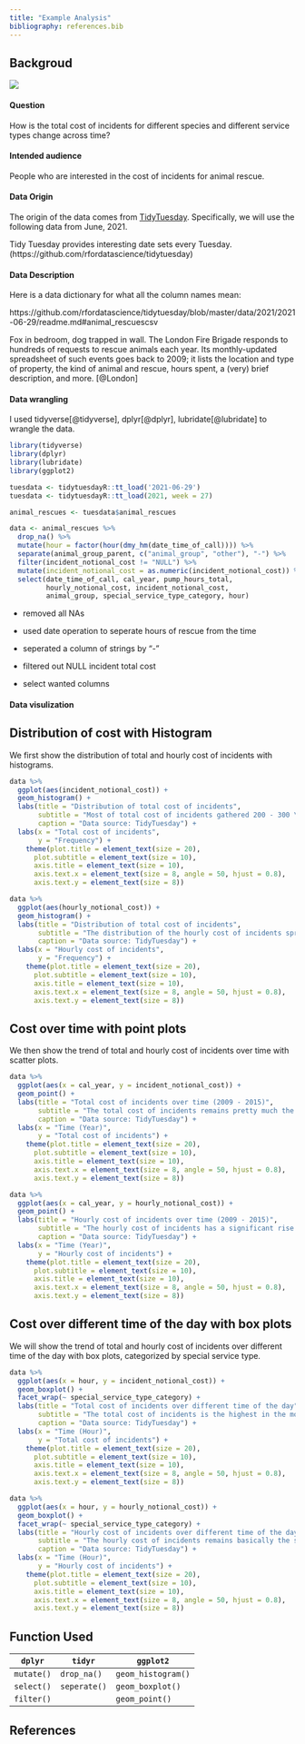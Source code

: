 ```yaml
---
title: "Example Analysis"
bibliography: references.bib
---
```


## Backgroud

![](intro.jpg)

#### Question

How is the total cost of incidents for different species and different service types change across time?

#### Intended audience

People who are interested in the cost of incidents for animal rescue.

#### Data Origin

The origin of the data comes from [TidyTuesday](https://github.com/rfordatascience/tidytuesday/blob/master/data/2021). Specifically, we will use the following data from June, 2021.

::: column-margin

Tidy Tuesday provides interesting date sets every Tuesday. (https://github.com/rfordatascience/tidytuesday)

:::

#### Data Description

Here is a data dictionary for what all the column names mean:

https://github.com/rfordatascience/tidytuesday/blob/master/data/2021/2021-06-29/readme.md#animal_rescuescsv

::: column-margin

Fox in bedroom, dog trapped in wall. The London Fire Brigade responds to hundreds of requests to rescue animals each year. Its monthly-updated spreadsheet of such events goes back to 2009; it lists the location and type of property, the kind of animal and rescue, hours spent, a (very) brief description, and more. [@London]

:::

#### Data wrangling

I used tidyverse[@tidyverse], dplyr[@dplyr], lubridate[@lubridate] to wrangle the data.

```r
library(tidyverse)
library(dplyr)
library(lubridate) 
library(ggplot2)
```

```r
tuesdata <- tidytuesdayR::tt_load('2021-06-29')
tuesdata <- tidytuesdayR::tt_load(2021, week = 27)

animal_rescues <- tuesdata$animal_rescues

data <- animal_rescues %>%
  drop_na() %>%
  mutate(hour = factor(hour(dmy_hm(date_time_of_call)))) %>%
  separate(animal_group_parent, c("animal_group", "other"), "-") %>%
  filter(incident_notional_cost != "NULL") %>%
  mutate(incident_notional_cost = as.numeric(incident_notional_cost)) %>%
  select(date_time_of_call, cal_year, pump_hours_total, 
         hourly_notional_cost, incident_notional_cost,
         animal_group, special_service_type_category, hour) 
```

-   removed all NAs

-   used date operation to seperate hours of rescue from the time

-   seperated a column of strings by "-"

-   filtered out NULL incident total cost

-   select wanted columns

#### Data visulization


::: callout-note
## Distribution of cost with Histogram

We first show the distribution of total and hourly cost of incidents with histograms.
:::

```r
data %>% 
  ggplot(aes(incident_notional_cost)) + 
  geom_histogram() +
  labs(title = "Distribution of total cost of incidents",
       subtitle = "Most of total cost of incidents gathered 200 - 300 \nbut the maximized total cost reached 3480",
       caption = "Data source: TidyTuesday") + 
  labs(x = "Total cost of incidents",
       y = "Frequency") +
    theme(plot.title = element_text(size = 20),
      plot.subtitle = element_text(size = 10),
      axis.title = element_text(size = 10),
      axis.text.x = element_text(size = 8, angle = 50, hjust = 0.8),
      axis.text.y = element_text(size = 8))

data %>% 
  ggplot(aes(hourly_notional_cost)) + 
  geom_histogram() +
  labs(title = "Distribution of total cost of incidents",
       subtitle = "The distribution of the hourly cost of incidents spread across 250 - 300 pretty much equally",
       caption = "Data source: TidyTuesday") + 
  labs(x = "Hourly cost of incidents",
       y = "Frequency") +
    theme(plot.title = element_text(size = 20),
      plot.subtitle = element_text(size = 10),
      axis.title = element_text(size = 10),
      axis.text.x = element_text(size = 8, angle = 50, hjust = 0.8),
      axis.text.y = element_text(size = 8))
```

::: callout-note
## Cost over time with point plots

We then show the trend of total and hourly cost of incidents over time with scatter plots.
:::

```r
data %>% 
  ggplot(aes(x = cal_year, y = incident_notional_cost)) + 
  geom_point() +
  labs(title = "Total cost of incidents over time (2009 - 2015)",
       subtitle = "The total cost of incidents remains pretty much the same across time with a bit rise",
       caption = "Data source: TidyTuesday") + 
  labs(x = "Time (Year)",
       y = "Total cost of incidents") +
    theme(plot.title = element_text(size = 20),
      plot.subtitle = element_text(size = 10),
      axis.title = element_text(size = 10),
      axis.text.x = element_text(size = 8, angle = 50, hjust = 0.8),
      axis.text.y = element_text(size = 8))

data %>% 
  ggplot(aes(x = cal_year, y = hourly_notional_cost)) + 
  geom_point() +
  labs(title = "Hourly cost of incidents over time (2009 - 2015)",
       subtitle = "The hourly cost of incidents has a significant rise across time, \nconsidering the stable total cost of incidents, \nanimal rescue is more efficient across time",
       caption = "Data source: TidyTuesday") + 
  labs(x = "Time (Year)",
       y = "Hourly cost of incidents") +
    theme(plot.title = element_text(size = 20),
      plot.subtitle = element_text(size = 10),
      axis.title = element_text(size = 10),
      axis.text.x = element_text(size = 8, angle = 50, hjust = 0.8),
      axis.text.y = element_text(size = 8))
```


::: callout-note
## Cost over different time of the day with box plots

We will show the trend of total and hourly cost of incidents over different time of the day with box plots, categorized by special service type.
:::

```r
data %>% 
  ggplot(aes(x = hour, y = incident_notional_cost)) + 
  geom_boxplot() +
  facet_wrap(~ special_service_type_category) +
  labs(title = "Total cost of incidents over different time of the day",
       subtitle = "The total cost of incidents is the highest in the morning for animal rescued from below groud and animal rescued from water",
       caption = "Data source: TidyTuesday") + 
  labs(x = "Time (Hour)",
       y = "Total cost of incidents") +
    theme(plot.title = element_text(size = 20),
      plot.subtitle = element_text(size = 10),
      axis.title = element_text(size = 10),
      axis.text.x = element_text(size = 8, angle = 50, hjust = 0.8),
      axis.text.y = element_text(size = 8))

data %>% 
  ggplot(aes(x = hour, y = hourly_notional_cost)) + 
  geom_boxplot() +
  facet_wrap(~ special_service_type_category) +
  labs(title = "Hourly cost of incidents over different time of the day",
       subtitle = "The hourly cost of incidents remains basically the same across different time of the dat",
       caption = "Data source: TidyTuesday") + 
  labs(x = "Time (Hour)",
       y = "Hourly cost of incidents") +
    theme(plot.title = element_text(size = 20),
      plot.subtitle = element_text(size = 10),
      axis.title = element_text(size = 10),
      axis.text.x = element_text(size = 8, angle = 50, hjust = 0.8),
      axis.text.y = element_text(size = 8))
```

## Function Used

| **`dplyr`**   | **`tidyr`** | **`ggplot2`**      |
|---------------|-------------|--------------------|
| `mutate()`    | `drop_na()` | `geom_histogram()` |
| `select()`    | `seperate()`| `geom_boxplot()`   |
| `filter()`    |             | `geom_point()`   |



## References

::: {#refs}
:::



